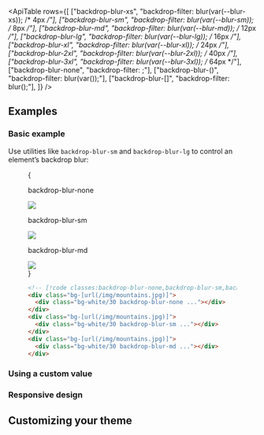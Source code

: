 


<ApiTable
  rows={[
    ["backdrop-blur-xs", "backdrop-filter: blur(var(--blur-xs)); /* 4px */"],
    ["backdrop-blur-sm", "backdrop-filter: blur(var(--blur-sm)); /* 8px */"],
    ["backdrop-blur-md", "backdrop-filter: blur(var(--blur-md)); /* 12px */"],
    ["backdrop-blur-lg", "backdrop-filter: blur(var(--blur-lg)); /* 16px */"],
    ["backdrop-blur-xl", "backdrop-filter: blur(var(--blur-xl)); /* 24px */"],
    ["backdrop-blur-2xl", "backdrop-filter: blur(var(--blur-2xl)); /* 40px */"],
    ["backdrop-blur-3xl", "backdrop-filter: blur(var(--blur-3xl)); /* 64px */"],
    ["backdrop-blur-none", "backdrop-filter: ;"],
    ["backdrop-blur-(<custom-property>)", "backdrop-filter: blur(var(<custom-property>));"],
    ["backdrop-blur-[<value>]", "backdrop-filter: blur(<value>);"],
  ]}
/>

## Examples

### Basic example

Use utilities like `backdrop-blur-sm` and `backdrop-blur-lg` to control an element’s backdrop blur:

<Figure>

<Example padding={false}>
  {
    <div className="flex scroll-p-8 justify-start overflow-scroll sm:block sm:overflow-visible">
      <div className="flex shrink-0 items-center justify-around gap-6 p-8 font-mono font-bold sm:gap-4">
        <div className="flex shrink-0 flex-col items-center">
          <p className="mb-3 text-center font-mono text-xs font-medium text-gray-500 dark:text-gray-400">
            backdrop-blur-none
          </p>
          <div className="relative">
            <div className="absolute inset-6 size-20 bg-white/30 backdrop-blur-none"></div>
            <img
              className="size-32 rounded-lg object-cover"
              src="https://images.unsplash.com/photo-1554629947-334ff61d85dc?ixid=MnwxMjA3fDB8MHxwaG90by1wYWdlfHx8fGVufDB8fHx8&ixlib=rb-1.2.1&auto=format&fit=crop&w=1000&h=1000&q=90"
            />
            <div className="absolute inset-0 rounded-lg ring-1 ring-black/10 ring-inset"></div>
          </div>
        </div>
        <div className="flex shrink-0 flex-col items-center">
          <p className="mb-3 text-center font-mono text-xs font-medium text-gray-500 dark:text-gray-400">
            backdrop-blur-sm
          </p>
          <div className="relative">
            <div className="absolute inset-6 size-20 bg-white/30 backdrop-blur-sm"></div>
            <img
              className="size-32 rounded-lg object-cover"
              src="https://images.unsplash.com/photo-1554629947-334ff61d85dc?ixid=MnwxMjA3fDB8MHxwaG90by1wYWdlfHx8fGVufDB8fHx8&ixlib=rb-1.2.1&auto=format&fit=crop&w=1000&h=1000&q=90"
            />
            <div className="absolute inset-0 rounded-lg ring-1 ring-black/10 ring-inset"></div>
          </div>
        </div>
        <div className="flex shrink-0 flex-col items-center">
          <p className="mb-3 text-center font-mono text-xs font-medium text-gray-500 dark:text-gray-400">
            backdrop-blur-md
          </p>
          <div className="relative">
            <div className="absolute inset-6 size-20 bg-white/30 backdrop-blur-md"></div>
            <img
              className="size-32 rounded-lg object-cover"
              src="https://images.unsplash.com/photo-1554629947-334ff61d85dc?ixid=MnwxMjA3fDB8MHxwaG90by1wYWdlfHx8fGVufDB8fHx8&ixlib=rb-1.2.1&auto=format&fit=crop&w=1000&h=1000&q=90"
            />
            <div className="absolute inset-0 rounded-lg ring-1 ring-black/10 ring-inset"></div>
          </div>
        </div>
      </div>
    </div>
  }
</Example>

```html
<!-- [!code classes:backdrop-blur-none,backdrop-blur-sm,backdrop-blur-md] -->
<div class="bg-[url(/img/mountains.jpg)]">
  <div class="bg-white/30 backdrop-blur-none ..."></div>
</div>
<div class="bg-[url(/img/mountains.jpg)]">
  <div class="bg-white/30 backdrop-blur-sm ..."></div>
</div>
<div class="bg-[url(/img/mountains.jpg)]">
  <div class="bg-white/30 backdrop-blur-md ..."></div>
</div>
```

</Figure>

### Using a custom value

<UsingACustomValue utility="backdrop-blur" value="2px" name="backdrop blur" />

### Responsive design

<ResponsiveDesign
  property="backdrop-filter: blur()"
  defaultClass="backdrop-blur-none"
  featuredClass="backdrop-blur-lg"
/>

## Customizing your theme

<CustomizingYourTheme utility="backdrop-blur" themeKey="blur" name="backdrop blur" customName="2xs" customValue="2px" />



